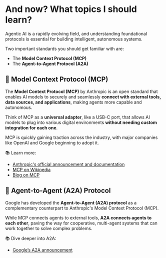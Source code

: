 # And now? What topics I should learn?

Agentic AI is a rapidly evolving field, and understanding foundational protocols is essential for building intelligent, autonomous systems. 

Two important standards you should get familiar with are:

- The **Model Context Protocol (MCP)**  
- The **Agent-to-Agent Protocol (A2A)**

## 🔌 Model Context Protocol (MCP)

The **Model Context Protocol (MCP)** by Anthropic is an open standard that enables AI models to securely and seamlessly **connect with external tools, data sources, and applications**, making agents more capable and autonomous.

Think of MCP as a **universal adapter**, like a USB-C port, that allows AI models to plug into various digital environments **without needing custom integration for each one**.

MCP is quickly gaining traction across the industry, with major companies like OpenAI and Google beginning to adopt it. 

📚 Learn more:
- [Anthropic's official announcement and documentation](https://www.anthropic.com/news/model-context-protocol)
- [MCP on Wikipedia](https://en.wikipedia.org/wiki/Model_Context_Protocol)
- [Blog on MCP](https://huggingface.co/blog/Kseniase/mcp)

## 🤝 Agent-to-Agent (A2A) Protocol

Google has developed the **Agent-to-Agent (A2A) protocol** as a complementary counterpart to Anthropic's Model Context Protocol (MCP).

While MCP connects agents to external tools, **A2A connects agents to each other**, paving the way for cooperative, multi-agent systems that can work together to solve complex problems.

📚 Dive deeper into A2A:  
- [Google’s A2A announcement](https://developers.googleblog.com/en/a2a-a-new-era-of-agent-interoperability/)
